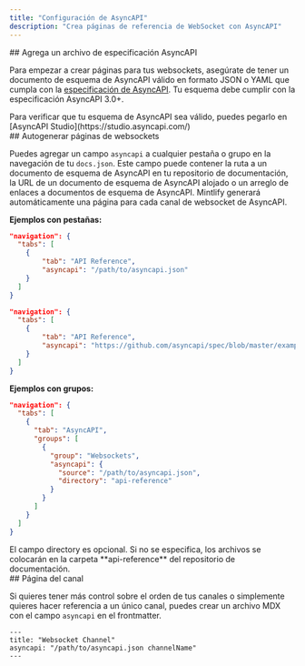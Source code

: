 ```yaml
---
title: "Configuración de AsyncAPI"
description: "Crea páginas de referencia de WebSocket con AsyncAPI"
---
```


<div id="add-an-asyncapi-specification-file">
  ## Agrega un archivo de especificación AsyncAPI
</div>

Para empezar a crear páginas para tus websockets, asegúrate de tener un documento de esquema de AsyncAPI válido en formato JSON o YAML que cumpla con la [especificación de AsyncAPI](https://www.asyncapi.com/docs/reference/specification/v3.0.0). Tu esquema debe cumplir con la especificación AsyncAPI 3.0+.

<Tip>
  Para verificar que tu esquema de AsyncAPI sea válido, puedes pegarlo en
  [AsyncAPI Studio](https://studio.asyncapi.com/)
</Tip>

<div id="auto-populate-websockets-pages">
  ## Autogenerar páginas de websockets
</div>

Puedes agregar un campo `asyncapi` a cualquier pestaña o grupo en la navegación de tu `docs.json`. Este campo puede contener la ruta a un documento de esquema de AsyncAPI en tu repositorio de documentación, la URL de un documento de esquema de AsyncAPI alojado o un arreglo de enlaces a documentos de esquema de AsyncAPI. Mintlify generará automáticamente una página para cada canal de websocket de AsyncAPI.

**Ejemplos con pestañas:**

<CodeGroup>

```json Local File {5}
"navigation": {
  "tabs": [
    {
        "tab": "API Reference",
        "asyncapi": "/path/to/asyncapi.json"
    }
  ]
}

```

```json Remote URL {5}
"navigation": {
  "tabs": [
    {
        "tab": "API Reference",
        "asyncapi": "https://github.com/asyncapi/spec/blob/master/examples/simple-asyncapi.yml"
    }
  ]
}
```

</CodeGroup>

**Ejemplos con grupos:**

```json {8-11}
"navigation": {
  "tabs": [
    {
      "tab": "AsyncAPI",
      "groups": [
        {
          "group": "Websockets",
          "asyncapi": {
            "source": "/path/to/asyncapi.json",
            "directory": "api-reference"
          }
        }
      ]
    }
  ]
}
```

<Note>
  El campo directory es opcional. Si no se especifica, los archivos se colocarán en
  la carpeta **api-reference** del repositorio de documentación.
</Note>

<div id="channel-page">
  ## Página del canal
</div>

Si quieres tener más control sobre el orden de tus canales o simplemente quieres hacer referencia a un único canal, puedes crear un archivo MDX con el campo `asyncapi` en el frontmatter.

```mdx
---
title: "Websocket Channel"
asyncapi: "/path/to/asyncapi.json channelName"
---
```